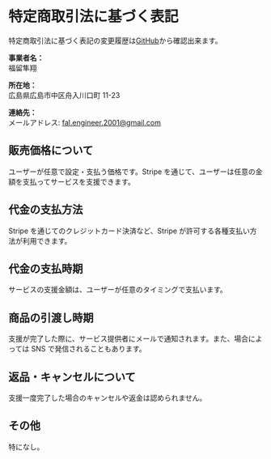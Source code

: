 # 特定商取引法に基づく表記

特定商取引法に基づく表記の変更履歴は[GitHub](<https://github.com/dodoitsu-life/dodoitsu-life-front/blob/main/app/(us)/transaction-law/transaction-law.mdx>)から確認出来ます。

**事業者名：**  
福留隼翔

**所在地：**  
広島県広島市中区舟入川口町 11-23

**連絡先：**  
メールアドレス: fal.engineer.2001@gmail.com

## 販売価格について

ユーザーが任意で設定・支払う価格です。Stripe を通じて、ユーザーは任意の金額を支払ってサービスを支援できます。

## 代金の支払方法

Stripe を通じてのクレジットカード決済など、Stripe が許可する各種支払い方法が利用できます。

## 代金の支払時期

サービスの支援金額は、ユーザーが任意のタイミングで支払います。

## 商品の引渡し時期

支援が完了した際に、サービス提供者にメールで通知されます。また、場合によっては SNS で発信されることもあります。

## 返品・キャンセルについて

支援一度完了した場合のキャンセルや返金は認められません。

## その他

特になし。
